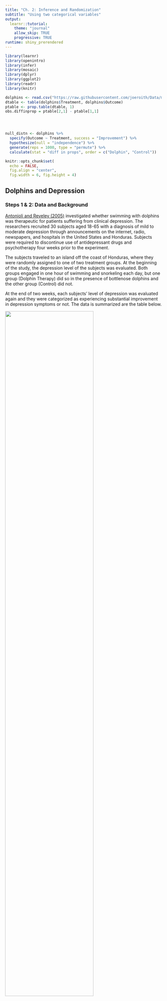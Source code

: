 ```yaml
---
title: "Ch. 2: Inference and Randomization"
subtitle: "Using two categorical variables"
output:
  learnr::tutorial:
    theme: "journal"
    allow_skip: TRUE
    progressive: TRUE
runtime: shiny_prerendered
---
```


```r
library(learnr)
library(openintro)  
library(infer)
library(mosaic)  
library(dplyr)  
library(ggplot2)
library(readr)
library(knitr)

dolphins <- read.csv("https://raw.githubusercontent.com/joeroith/Data/master/Dolphins.csv")
dtable <- table(dolphins$Treatment, dolphins$Outcome)
ptable <- prop.table(dtable, 1)
obs.diffinprop = ptable[2,1] - ptable[1,1]




null_distn <- dolphins %>%
  specify(Outcome ~ Treatment, success = "Improvement") %>%
  hypothesize(null = "independence") %>%
  generate(reps = 1000, type = "permute") %>%
  calculate(stat = "diff in props", order = c("Dolphin", "Control")) 

knitr::opts_chunk$set(
  echo = FALSE,
  fig.align = "center",
  fig.width = 6, fig.height = 4)
```

## Dolphins and Depression

### Steps 1 & 2: Data and Background

[Antonioli and Reveley (2005)](https://www.ncbi.nlm.nih.gov/pmc/articles/PMC1289317/) investigated whether swimming with dolphins was therapeutic for patients suffering from clinical depression. The researchers recruited 30 subjects aged 18-65 with a diagnosis of mild to moderate depression through announcements on the internet, radio, newspapers, and hospitals in the United States and Honduras. Subjects were required to discontinue use of antidepressant drugs and psychotherapy four weeks prior to the experiment. 

The subjects traveled to an island off the coast of Honduras, where they were randomly assigned to one of two treatment groups. At the beginning of the study, the depression level of the subjects was evaluated. Both groups engaged in one hour of swimming and snorkeling each day, but one group (Dolphin Therapy) did so in the presence of bottlenose dolphins and the other group (Control) did not.

At the end of two weeks, each subjects' level of depression was evaluated again and they were categorized as experiencing substantial improvement in depression symptoms or not. The data is summarized are the table below.


![](images/dolphin.jpg){width=75%}

&nbsp;

> Try to clearly identify the research question.


### The Data


From the 30 subjects split into two groups of 15 per treatment type.

```r
kable(tally(~ Treatment + Outcome, data = dolphins, margin = TRUE))
```


### The Research Context

Let's understand the research and data a little better.

```r
quiz(caption = "",
  question(
    "Was this an observational study or a designed experiment?",
    answer("Observational study"),
    answer("Designed experiment", correct = TRUE),
    random_answer_order = TRUE,
    allow_retry = TRUE
  ),
    question(
    "What types of variables do we have?",
    answer("Treatment: Categorical, Outcome: Categorical", correct = TRUE),
    answer("Treatment: Numeric, Outcome: Categorical"),
    answer("Treatment: Categorical, Outcome: Numeric"),
    answer("Treatment: Numeric, Outcome: Numeric"),
    random_answer_order = TRUE,
    allow_retry = TRUE
  ),
  question(
    "What are the explanatory and response variables?",
    answer("Explanatory: Treatment (Control/Dolphin), Response: Outcome (Improvement/No Improvement)", correct = TRUE),
    answer("Explanatory: Treatment (Improvement/No Improvement), Response: Outcome (Control/Dolphin)"),
    answer("Explanatory: Outcome (Control/Dolphin), Response: Treatment (Improvement/No Improvement)"),
    answer("Explanatory: Outcome (Improvement/No Improvement), Response: Treatment (Control/Dolphin)"),
    random_answer_order = TRUE,
    allow_retry = TRUE
  )
)
```



## Step 3: EDA 

### Compare the groups

Now we want to determine if there is any sort of relationship between our response and explanatory variable. Since we are dealing with categorical variables, we'll want to calculate proportions. Specifically, we want the proportion of the `Improved` (the response variable category we're interested in) and we can report it for each treatment group (the explanatory variable levels).

```r
quiz(caption = "",
  question(
    "What proportion of the subjects in the dolphin therapy group showed improvement?",
    answer("$\\frac{10}{15}=0.67$", correct = TRUE),
    answer("$\\frac{10}{30}=0.33$"),
    answer("$\\frac{10}{5}=2$"),
    answer("$\\frac{10}{13}=0.77$"),
    random_answer_order = TRUE,
    allow_retry = TRUE
  ),
    question(
    "What proportion of the subjects in the control group showed improvement?",
    answer("$\\frac{3}{15}=0.20$", correct = TRUE),
    answer("$\\frac{3}{30}=0.10$"),
    answer("$\\frac{3}{12}=0.25$"),
    answer("$\\frac{3}{13}=0.23$"),
    random_answer_order = TRUE,
    allow_retry = TRUE
  ),
  question(
    "What is the difference between proportions?",
    answer("$\\frac{10}{15} - \\frac{3}{15} = \\frac{7}{15}=0.47$", correct = TRUE, message = "As you'll see later on, the order you chose to take the difference doesn't matter, AS LONG AS YOU ARE CONSISTENT WHEN INTERPRETTING!"),
    answer("$\\frac{3}{15} - \\frac{10}{15} = \\frac{-7}{15} = -0.47$", correct = TRUE),
    random_answer_order = TRUE,
    allow_retry = TRUE
  )
)
```

#### What do you think?

> Does the difference in proportions support the claim that dolphin therapy is more effective than control? Why or why not?

> Could the difference in proportions have arisen by chance alone?

## Step 4: Formal Analysis

### Hypotheses

Is swimming with dolphins better? Set up the competing hypotheses for the research question. What are the possible options for comparing the dolphin and control groups? What should we assume and what should we need to prove with strong evidence?

```r
quiz(caption = "",
  question(
    "State the null and alternative hypotheses (using words) in terms of the difference of proportions.",
    answer("Null hypothesis: There is no real difference in the proportion of improvement for either group, any difference observed is due to chance. Alternative hypothesis: There is a significant difference in the proportion of improvement between the two groups and it's not due to chance.", message = "Make sure the alternative matches your question, this alternative leaves room for the possibility that the control group could actually show more improvement."),
    answer("Null hypothesis: Swimming with the dolphins will improve depression symptoms better than swimming alone. Alternative hypothesis: There is no real difference in the proportion of improvement for either group, any difference observed is due to chance."),
    answer("Null hypothesis: There is no real difference in the proportion of improvement for either group, any difference observed is due to chance. Alternative hypothesis: Swimming with the dolphins will improve depression symptoms better than swimming alone.", correct = TRUE),
    random_answer_order = TRUE,
    allow_retry = TRUE
  ),
  question(
    "State the null and alternative hypotheses (using symbols) in terms of the difference of proportions.",
    answer("$H_0: p_d - p_c = 0$, $H_a: p_d - p_c >0$", correct = TRUE),
    answer("$H_0: p_d - p_c > 0$, $H_a: p_d - p_c = 0$"),
    answer("$H_0: p_d - p_c = 0.47$, $H_a: p_d - p_c \\ne 0.47$", message = "The observed sample proportions should not be a part of the hypotheses."),
    random_answer_order = TRUE,
    allow_retry = TRUE
  )
)
```

$p_d:$ Proportion of ALL patients who improve symptoms with dolphin therapy.

$p_c:$ Proportion of ALL patients who improve symptoms with just swimming.

## Model the Data

### Under the Null hypothesis

We'll next create a model of how the observed differences in proportions are expected to vary **assuming the null hypothesis is true** (the null model). Assume that there is no difference in the proportions between the two groups.

The idea is that if there's no difference, then it didn't matter whether each subject was swimming with dolphins or not. Under the null model, we assume that there were just 13 people who would improve and 17 people who would not, regardless of their treatment.

> The <font color='blue'>**key question**</font> is how unlikely is it for the random assignment process alone to place 10 or more of these 13 who showed improvement into the dolphin therapy group? We'll model the variability expected from random assignment under the null hypothesis using cards.

### With your own with a deck of cards

![](images/dolphincards.png)

Grab a deck of cards and  <font color='red'>**take out 13 red cards to represent "improvers"**</font> and then **take 17 black cards to represent "non-improvers"** (if you don't have cards, you can create little scraps of paper with "improve" or "no improvement" written on them and toss them in a hat). You should have 30 total cards, one for each participant in the experiment.

Shuffle the 30 cards and deal 15 of them into a stack representing Dolphin Therapy and deal the remaining 15 cards into a stack representing Control. (We are now simulating the researchers randomly assigning the subjects into each treatment group.)

### []()

Here is my adorable niece Aislin to give you an example of how it's done.

<iframe src="https://stolaf.hosted.panopto.com/Panopto/Pages/Embed.aspx?id=a4c889a1-9283-421f-80fb-ab9400f848dc&autoplay=false&offerviewer=true&showtitle=true&showbrand=false&start=0&interactivity=all" width=720 height=405 style="border: 1px solid #464646;" allowfullscreen allow="autoplay"></iframe>

### []()

Then, count the number of improved and non-improved for each group to complete the contingency table below. This table now shows how the results might have turned out assuming the null hypothesis is true.

&nbsp;

| | Improvement | No Improvement | Total |
| :--| :------- | :-------| :-------|
Dolphin Therapy | | | 15 | 
Control | | | 15 | 
Total | 13 | 17 | 30 | 


Calculate the difference in proportion of improvement (dolphin - control) after your reshuffling procedure. Write this number down: _______  

### Repeat

Repeat this process 4 more times, and write down your 4 additional differences in proportions: _______ , _______ , _______ , _______  

### Class Results

Here is the histogram of 52 simulations (from a past class) using the cards. This represents values we would expect to get by chance alone for the difference in sample proportions, $\hat{p}_d-\hat{p}_c$ (assuming swimming with dolphins has no effect).

&nbsp;

![](images/dolphin_null.png){width=85%}

> Notice that the <font color='purple'>**p-value**</font> is the fraction of simulated samples that have a difference in proportions that is the same, or larger than our real sample (# of times $\hat{p}_d-\hat{p}_c >\frac{7}{15}$ / # total simulations).

$$p-value = \frac{1}{52}=0.02$$


### Anything unusual?

Now let's answer a couple of questions:

1. Based on your (and the class') simulated data, how would you answer the <font color='blue'>**key question**</font>: how unlikely is it for the random assignment process alone to place 10 or more of the 13 who showed improvement into the dolphin therapy group?  

&nbsp;

2. Based on the class simulated data, how unlikely is it to get a difference in proportions of $\frac{7}{15}$ or more if there's really no effect of dolphin therapy?  

&nbsp;

3. Argue that the answers to the two questions above must *always* be the same. 

&nbsp;

4. Can you claim that dolphin therapy is *statistically significantly* better than control?  Why or why not?  

&nbsp;

5. What if we wanted to find out if dolphin therapy is significantly *different from* (not necessarily *better than*) control?  That is, what if we wanted to find a **two-sided p-value**.  How would you do this?  

&nbsp;

### A Better Way?

In reality, we should get hundreds or thousands of simulated differences in proportions under the assumption of no difference between treatments, so we will need to turn to technology. We'll use `R` to perform a randomization test of the dolphins data.

## Randomization through Simulation

### Set up in R

Let's have the computers do the tedious task of shuffling and assigning subjects into treatments groups for the null model.

Remember to load the correct packages and bring the data into your R session.

```r
library(openintro)  
library(mosaic)  
library(dplyr)  
library(ggplot2)
library(infer)  # new package we haven't included yet
```


```r
dolphins <- read.csv("~/Stats 212d F20/Class/Data/Dolphins.csv")
```


### Dolphin EDA

This dataset contains 30 records (one for each subject).

```r
names(dolphins) # variable names 
head(dolphins) # first few cases
```

Here we use `R` to construct the contingency table for the cross-tabulated data using the `table()` function and then plot the relationship using the `mosaicplot()` function.  Put the treatment variable first so is is represented in the rows.  

```r
dtable <- table(dolphins$Treatment, dolphins$Outcome)
dtable 
```

```r
mosaicplot(dtable, color=c("blue", "light blue"), 
           main="Dolphins and Depression")
```


### Calculate proportions

The proportion improving for the dolphin therapy and control groups are provided below.

```r
ptable <- prop.table(dtable, 1)  # '1' here tells R to find the row proportions
ptable
```

In order to take the difference of the proportions we are interested in ($p_{d}-p_{c}$), we need to locate them in the table above. We do that by calling the table and pointing to the location with `[row#, col#]`. So `ptable[2,1]` refers only to the number in the 2nd row and 1st column in `ptable`. And we get the difference below. We'll save this value as `obs.diffinprop` to use it later for comparison.

```r
obs.diffinprop = ptable[2,1] - ptable[1,1]
obs.diffinprop 
```

### Test statistic aka Our Evidence

We observe a difference of `r round(obs.diffinprop,4)*100`% between the two groups with respect to the proportion improving. This is our observed **test statistic**.  Again, we face our <font color='blue'>**key question**</font>: could the observed difference happen just by chance?  Or: how often would we observe a difference this large if dolphin therapy was no better than control?  

### Simulate no difference (null model)

We'll ask `R` to replicate the cards exercise and simulate differences in proportions that we would expect to see just by chance. We'll randomly assign 30 subjects (13 of which are improvers and 17 of which are non-improvers) to be in either the Control or Dolphin Therapy group (15 in each).  We'll then calculate the simulated (random) difference in the proportion improving for the two groups. We'll repeat this a large number of times and get a good idea of what the differences in proportions would look like if there really is no difference in the probability of improvement for the two groups. Basically, we are *simulating differences in proportions under the null hypothesis*.

### In R

This set of code will be very useful for us when performing **randomization tests**. A few things will never change: 

```r
null_distn <- __________ %>%
  specify( ______ ~ ______, success = "________") %>%
  hypothesize(null = "________") %>%
  generate(reps = "_________", type = "permute") %>%
  calculate(stat = "_________", order = c("_______", "_______"))
```

You just need to fill in the parts that are specific to the data, like data set name, variable names, type of test, etc.

```r
null_distn <- dolphins %>%
  specify(Outcome ~ Treatment, success = "Improvement") %>%
  hypothesize(null = "independence") %>%
  generate(reps = 1000, type = "permute") %>%
  calculate(stat = "diff in props", order = c("Dolphin", "Control")) 

```

**Only click Run Code once!** It may look like nothing happened, but you just simulated shuffling the deck and calculating the difference in proportion improved 1000 times!

Visualize the **null distribution** to see what kinds of differences in proportions we'd expect by chance. Describe the *center*, *unusual outliers*, *shape*, and *spread* of the distribution of random differences.


```r
null_distn %>%
  visualize(method = "simulation") +
  shade_p_value(obs.diffinprop, direction = "right")
```

### P-value

The **observed difference** of `r round(obs.diffinprop, 3)` is indicated by the red line.  We can calculate a one-sided p-value by counting the number of simulated differences at or above the red line and dividing by the number of simulations we ran (1000): 

```r
null_distn %>%
  get_p_value(obs_stat = obs.diffinprop, direction = "right")
```


> Very few simulated experiments were able to recreate what we actually observed in the real experiment...

## Step 5: Communicate Results

### Wrap it up

Remember to always conclude things referring to the original research question and context. Let's return to our questions from the Dolphin Lab:

1. Based on the simulated data from `R`, how unlikely is it to get a difference in proportions of $\frac{7}{15}$ or more if there's really no effect of dolphin therapy?  

1. Based on the simulated data from `R`, how would you answer the <font color='blue'>**key question**</font>: how unlikely is it for the random assignment process alone to place 10 or more of these 13 who showed improvement into the dolphin therapy group?  

1. Argue that we could use either the observed difference in proportions or the number of successes in the dolphin group as our **test statistic**.  What else could we use as a test statistic and obtain the same p-value?  

1. What if we wanted to find out if dolphin therapy is significantly *different from* (not necessarily *better than*) control?  That is, what if we wanted to find a **two-sided p-value**.  Adjust the `R` code to do this.  

1. Can you claim that dolphin therapy is *statistically significantly* better than control?  Why or why not?  






